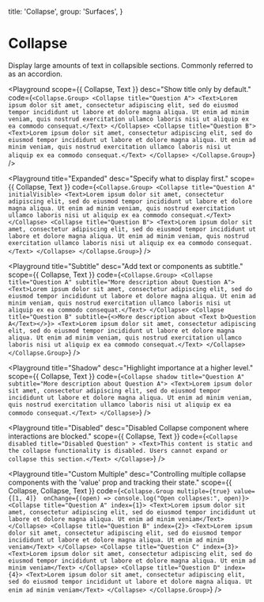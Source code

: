 
  title: 'Collapse',
  group: 'Surfaces',
}

# Collapse

Display large amounts of text in collapsible sections. Commonly referred to as an accordion.

<Playground
  scope={{ Collapse, Text }}
  desc="Show title only by default."
  code={`
<Collapse.Group>
  <Collapse title="Question A">
    <Text>Lorem ipsum dolor sit amet, consectetur adipiscing elit,
      sed do eiusmod tempor incididunt ut labore et dolore magna aliqua. Ut enim ad minim veniam,
      quis nostrud exercitation ullamco laboris nisi ut aliquip ex ea commodo consequat.</Text>
  </Collapse>
  <Collapse title="Question B">
    <Text>Lorem ipsum dolor sit amet, consectetur adipiscing elit,
      sed do eiusmod tempor incididunt ut labore et dolore magna aliqua. Ut enim ad minim veniam,
      quis nostrud exercitation ullamco laboris nisi ut aliquip ex ea commodo consequat.</Text>
  </Collapse>
</Collapse.Group>
`}
/>

<Playground
  title="Expanded"
  desc="Specify what to display first."
  scope={{ Collapse, Text }}
  code={`
<Collapse.Group>
  <Collapse title="Question A" initialVisible>
    <Text>Lorem ipsum dolor sit amet, consectetur adipiscing elit,
      sed do eiusmod tempor incididunt ut labore et dolore magna aliqua. Ut enim ad minim veniam,
      quis nostrud exercitation ullamco laboris nisi ut aliquip ex ea commodo consequat.</Text>
  </Collapse>
  <Collapse title="Question B">
    <Text>Lorem ipsum dolor sit amet, consectetur adipiscing elit,
      sed do eiusmod tempor incididunt ut labore et dolore magna aliqua. Ut enim ad minim veniam,
      quis nostrud exercitation ullamco laboris nisi ut aliquip ex ea commodo consequat.</Text>
  </Collapse>
</Collapse.Group>
`}
/>

<Playground
  title="Subtitle"
  desc="Add text or components as subtitle."
  scope={{ Collapse, Text }}
  code={`
<Collapse.Group>
  <Collapse title="Question A" subtitle="More description about Question A">
    <Text>Lorem ipsum dolor sit amet, consectetur adipiscing elit,
      sed do eiusmod tempor incididunt ut labore et dolore magna aliqua. Ut enim ad minim veniam,
      quis nostrud exercitation ullamco laboris nisi ut aliquip ex ea commodo consequat.</Text>
  </Collapse>
  <Collapse title="Question B" subtitle={<>More description about <Text b>Question A</Text></>}>
    <Text>Lorem ipsum dolor sit amet, consectetur adipiscing elit,
      sed do eiusmod tempor incididunt ut labore et dolore magna aliqua. Ut enim ad minim veniam,
      quis nostrud exercitation ullamco laboris nisi ut aliquip ex ea commodo consequat.</Text>
  </Collapse>
</Collapse.Group>
`}
/>

<Playground
  title="Shadow"
  desc="Highlight importance at a higher level."
  scope={{ Collapse, Text }}
  code={`
<Collapse shadow title="Question A" subtitle="More description about Question A">
  <Text>Lorem ipsum dolor sit amet, consectetur adipiscing elit,
    sed do eiusmod tempor incididunt ut labore et dolore magna aliqua. Ut enim ad minim veniam,
    quis nostrud exercitation ullamco laboris nisi ut aliquip ex ea commodo consequat.</Text>
</Collapse>
`}
/>

<Playground
  title="Disabled"
  desc="Disabled Collapse component where interactions are blocked."
  scope={{ Collapse, Text }}
  code={`
<Collapse disabled title="Disabled Question" >
  <Text>This content is static and the collapse functionality is disabled. Users cannot expand or collapse this section.</Text>
</Collapse>
`}
/>

<Playground
  title="Custom Multiple"
  desc="Controlling multiple collapse components with the 'value' prop and tracking their state."
  scope={{ Collapse, Collapse, Text }}
  code={`
  <Collapse.Group multiple={true} value={[1, 4]} 
    onChange={(open) => console.log("Open collapses:", open)}>
    <Collapse title="Question A" index={1}>
      <Text>Lorem ipsum dolor sit amet, consectetur adipiscing elit,
        sed do eiusmod tempor incididunt ut labore et dolore magna aliqua. Ut enim ad minim veniam</Text>
    </Collapse>
    <Collapse title="Question B" index={2}>
      <Text>Lorem ipsum dolor sit amet, consectetur adipiscing elit,
        sed do eiusmod tempor incididunt ut labore et dolore magna aliqua. Ut enim ad minim veniam</Text>
    </Collapse>
    <Collapse title="Question C" index={3}>
      <Text>Lorem ipsum dolor sit amet, consectetur adipiscing elit,
        sed do eiusmod tempor incididunt ut labore et dolore magna aliqua. Ut enim ad minim veniam</Text>
    </Collapse>
    <Collapse title="Question D" index={4}>
      <Text>Lorem ipsum dolor sit amet, consectetur adipiscing elit,
        sed do eiusmod tempor incididunt ut labore et dolore magna aliqua. Ut enim ad minim veniam</Text>
    </Collapse>
  </Collapse.Group>
`}
/>


<Attributes component="Collapse" edit="/app/components/collapse.mdx"></Attributes>